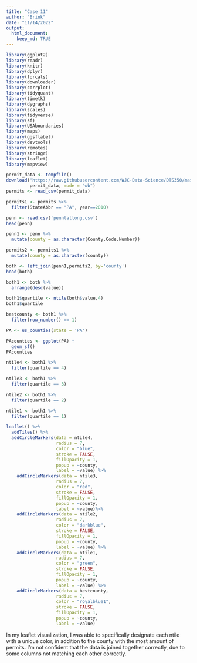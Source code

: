 ```yaml
---
title: "Case 11"
author: "Brink"
date: "11/14/2022"
output: 
  html_document:
    keep_md: TRUE
---
```


```r
library(ggplot2)
library(readr)
library(knitr)
library(dplyr)
library(forcats)
library(downloader)
library(corrplot)
library(tidyquant)
library(timetk)
library(dygraphs)
library(scales)
library(tidyverse)
library(sf)
library(USAboundaries)
library(maps)
library(ggsflabel)
library(devtools)
library(remotes)
library(stringr)
library(leaflet)
library(mapview)
```

```r
permit_data <- tempfile()
download("https://raw.githubusercontent.com/WJC-Data-Science/DTS350/master/permits.csv", 
         permit_data, mode = "wb")
permits <- read_csv(permit_data)
```
```r
permits1 <- permits %>%
  filter(StateAbbr == "PA", year==2010)
```


```r
penn <- read.csv('pennlatlong.csv')
head(penn)
```
```r
penn1 <- penn %>%
  mutate(county = as.character(County.Code.Number))
```

```r
permits2 <- permits1 %>%
  mutate(county = as.character(county))
```

```r
both <- left_join(penn1,permits2, by='county')
head(both)
```
```r
both1 <- both %>%
  arrange(desc(value))
```


```r
both1$quartile <- ntile(both$value,4)
both1$quartile
```

```r
bestcounty <- both1 %>%
  filter(row_number() == 1)
```


```r
PA <- us_counties(state = 'PA')
```

```r
PAcounties <- ggplot(PA) +
  geom_sf()
PAcounties
```
```r
ntile4 <- both1 %>%
  filter(quartile == 4)

ntile3 <- both1 %>%
  filter(quartile == 3)

ntile2 <- both1 %>%
  filter(quartile == 2)

ntile1 <- both1 %>%
  filter(quartile == 1)
```


```r
leaflet() %>%
  addTiles() %>%
  addCircleMarkers(data = ntile4,
                   radius = 7,
                   color = "blue",
                   stroke = FALSE,
                   fillOpacity = 1,
                   popup = ~county,
                   label = ~value) %>%
    addCircleMarkers(data = ntile3,
                   radius = 7,
                   color = "red",
                   stroke = FALSE,
                   fillOpacity = 1,
                   popup = ~county,
                   label = ~value)%>%
    addCircleMarkers(data = ntile2,
                   radius = 7,
                   color = "darkblue",
                   stroke = FALSE,
                   fillOpacity = 1,
                   popup = ~county,
                   label = ~value) %>%
    addCircleMarkers(data = ntile1,
                   radius = 7,
                   color = "green",
                   stroke = FALSE,
                   fillOpacity = 1,
                   popup = ~county,
                   label = ~value) %>%
    addCircleMarkers(data = bestcounty,
                   radius = 7,
                   color = "royalblue1",
                   stroke = FALSE,
                   fillOpacity = 1,
                   popup = ~county,
                   label = ~value)
```

In my leaflet visualization, I was able to specifically designate each ntile with a unique color, in addition to the county with the most amount of permits. I'm not confident that the data is joined together correctly, due to some columns not matching each other correctly.

